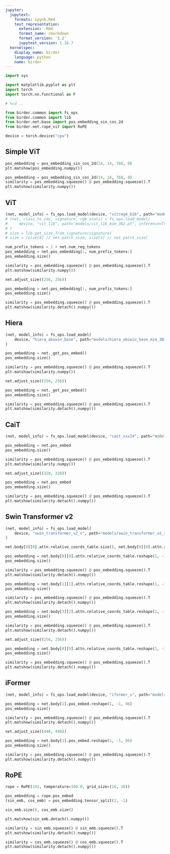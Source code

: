 ```yaml
---
jupyter:
  jupytext:
    formats: ipynb,Rmd
    text_representation:
      extension: .Rmd
      format_name: rmarkdown
      format_version: '1.2'
      jupytext_version: 1.16.7
  kernelspec:
    display_name: birder
    language: python
    name: birder
---
```


```python
import sys

import matplotlib.pyplot as plt
import torch
import torch.nn.functional as F
```

```python
# %cd ..
```

```python
from birder.common import fs_ops
from birder.common import lib
from birder.net.base import pos_embedding_sin_cos_2d
from birder.net.rope_vit import RoPE
```

```python
device = torch.device("cpu")
```

## Simple ViT

```python
pos_embedding = pos_embedding_sin_cos_2d(14, 14, 768, 0)
plt.matshow(pos_embedding.numpy())
```

```python
pos_embedding = pos_embedding_sin_cos_2d(14, 14, 768, 0)
similarity = pos_embedding.squeeze() @ pos_embedding.squeeze().T
plt.matshow(similarity.numpy())
```

## ViT

```python
(net, model_info) = fs_ops.load_model(device, "vitreg4_b16", path="models/vitreg4_b16_mim_300.pt", inference=True)
# (net, class_to_idx, signature, rgb_stats) = fs_ops.load_model(
#     device, "vit_l16", path="models/vit_l16_mim_362.pt", inference=True
# )
# size = lib.get_size_from_signature(signature)
# size = (size[0] // net.patch_size, size[1] // net.patch_size)
```

```python
num_prefix_tokens = 1 + net.num_reg_tokens
pos_embedding = net.pos_embedding[:, num_prefix_tokens:]
pos_embedding.size()
```

```python
similarity = pos_embedding.squeeze() @ pos_embedding.squeeze().T
plt.matshow(similarity.numpy())
```

```python
net.adjust_size((256, 256))
```

```python
pos_embedding = net.pos_embedding[:, num_prefix_tokens:]
pos_embedding.size()
```

```python
similarity = pos_embedding.squeeze() @ pos_embedding.squeeze().T
plt.matshow(similarity.detach().numpy())
```

## Hiera

```python
(net, model_info) = fs_ops.load_model(
    device, "hiera_abswin_base", path="models/hiera_abswin_base_mim_303.pt", inference=True
)
```

```python
pos_embedding = net._get_pos_embed()
pos_embedding.size()
```

```python
similarity = pos_embedding.squeeze() @ pos_embedding.squeeze().T
plt.matshow(similarity.numpy())
```

```python
net.adjust_size((256, 256))
```

```python
pos_embedding = net._get_pos_embed()
pos_embedding.size()
```

```python
similarity = pos_embedding.squeeze() @ pos_embedding.squeeze().T
plt.matshow(similarity.detach().numpy())
```

## CaiT

```python
(net, model_info) = fs_ops.load_model(device, "cait_xxs24", path="models/cait_xxs24_il-common.pt", inference=True)
```

```python
pos_embedding = net.pos_embed
pos_embedding.size()
```

```python
similarity = pos_embedding.squeeze() @ pos_embedding.squeeze().T
plt.matshow(similarity.numpy())
```

```python
net.adjust_size((320, 320))
```

```python
pos_embedding = net.pos_embed
pos_embedding.size()
```

```python
similarity = pos_embedding.squeeze() @ pos_embedding.squeeze().T
plt.matshow(similarity.detach().numpy())
```

## Swin Transformer v2

```python
(net, model_info) = fs_ops.load_model(
    device, "swin_transformer_v2_s", path="models/swin_transformer_v2_s_intermediate_65.pt", inference=True
)
```

```python
net.body[0][0].attn.relative_coords_table.size(), net.body[0][0].attn.relative_position_index.size()
```

```python
pos_embedding = net.body[0][0].attn.relative_coords_table.reshape(1, -1, 2)
pos_embedding.size()
```

```python
similarity = pos_embedding.squeeze() @ pos_embedding.squeeze().T
plt.matshow(similarity.detach().numpy())
```

```python
pos_embedding = net.body[1][1].attn.relative_coords_table.reshape(1, -1, 2)
pos_embedding.size()
```

```python
similarity = pos_embedding.squeeze() @ pos_embedding.squeeze().T
plt.matshow(similarity.detach().numpy())
```

```python
pos_embedding = net.body[3][2].attn.relative_coords_table.reshape(1, -1, 2)
pos_embedding.size()
```

```python
similarity = pos_embedding.squeeze() @ pos_embedding.squeeze().T
plt.matshow(similarity.detach().numpy())
```

```python
net.adjust_size((256, 256))
```

```python
pos_embedding = net.body[0][0].attn.relative_coords_table.reshape(1, -1, 2)
pos_embedding.size()
```

```python
similarity = pos_embedding.squeeze() @ pos_embedding.squeeze().T
plt.matshow(similarity.detach().numpy())
```

## iFormer

```python
(net, model_info) = fs_ops.load_model(device, "iformer_s", path="models/iformer_s_arabian-peninsula.pt", inference=True)
```

```python
pos_embedding = net.body[1].pos_embed.reshape(1, -1, 96)
pos_embedding.size()
```

```python
similarity = pos_embedding.squeeze() @ pos_embedding.squeeze().T
plt.matshow(similarity.detach().numpy())
```

```python
net.adjust_size((448, 448))
```

```python
pos_embedding = net.body[1].pos_embed.reshape(1, -1, 96)
pos_embedding.size()
```

```python
similarity = pos_embedding.squeeze() @ pos_embedding.squeeze().T
plt.matshow(similarity.detach().numpy())
```

## RoPE

```python
rope = RoPE(192, temperature=100.0, grid_size=(16, 16))
```

```python
pos_embedding = rope.pos_embed
(sin_emb, cos_emb) = pos_embedding.tensor_split(2, -1)
```

```python
sin_emb.size(), cos_emb.size()
```

```python
plt.matshow(sin_emb.detach().numpy())
```

```python
similarity = sin_emb.squeeze() @ sin_emb.squeeze().T
plt.matshow(similarity.detach().numpy())
```

```python
similarity = cos_emb.squeeze() @ cos_emb.squeeze().T
plt.matshow(similarity.detach().numpy())
```
